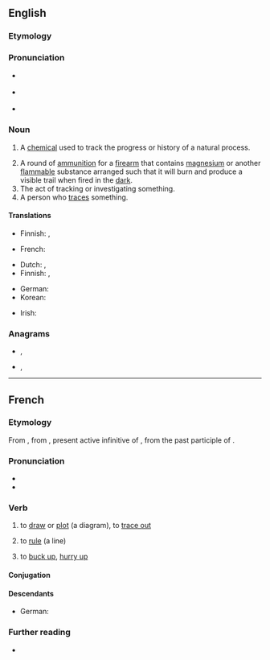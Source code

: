 {{also|Tracer|tračer}}
==English==

===Etymology===
{{suffix|trace|er|lang=en}}

===Pronunciation===
* {{a|UK}} {{IPA|/ˈtɹeɪsə(ɹ)/|[ˈtʃɹeɪsə(ɹ)]|lang=en}}
* {{a|US}} {{IPA|/ˈtɹeɪsɚ/|[ˈtʃɹeɪsɚ]|lang=en}}
* {{rhymes|eɪsə(r)|lang=en}}

===Noun===
{{en-noun}}

# {{lb|en|chemistry}} A [[chemical]] used to track the progress or history of a natural process.
# A round of [[ammunition]] for a [[firearm]] that contains [[magnesium]] or another [[flammable]] substance arranged such that it will burn and produce a visible trail when fired in the [[dark]].
# The act of tracking or investigating something.
# A person who [[trace]]s something.

====Translations====
{{trans-top|A chemical used to track the progress or history of a natural process}}
* Finnish: {{t|fi|markkeri}}, {{t|fi|merkkiaine}}
{{trans-mid}}
* French: {{t+|fr|marqueur|m}}
{{trans-bottom}}

{{trans-top|A piece of ammunition for a firearm that contains magnesium or another flammable substance}}
* Dutch: {{t|nl|tracer}}, {{t|nl|lichtspoormunitie}}
* Finnish: {{t|fi|valojuova-ammus}}, {{t|fi|valojuovaluoti}}
{{trans-mid}}
* German: {{t+|de|Leuchtspurmunition}}
* Korean: {{t+|ko|예광탄|sc=Kore}}
{{trans-bottom}}

{{trans-top|The act of tracking or investigating something}}
{{trans-mid}}
{{trans-bottom}}

{{trans-top|A person who traces something}}
* Irish: {{t|ga|rianaí|m}}
{{trans-mid}}
{{trans-bottom}}

===Anagrams===
* {{l|en|carter}}, {{l|en|Carter}}
* {{l|en|crater}}, {{l|en|Crater}}

----

==French==

===Etymology===
From {{inh|fr|fro|tracier}}, from {{inh|fr|VL.|*tractiāre}}, present active infinitive of {{m|la|*tractiō}}, from {{inh|fr|la|tractum}} the past participle of {{m|la|traho}}.

===Pronunciation===
* {{audio|Fr-tracer.ogg|audio|lang=fr}}
* {{IPA|/tʁa.se/|lang=fr}}

===Verb===
{{fr-verb}}

# {{lb|fr|transitive}} to [[draw]] or [[plot]] (a diagram), to [[trace out]]
# {{lb|fr|transitive}} to [[rule]] (a line)
# {{lb|fr|informal}} to [[buck up]], [[hurry up]]

====Conjugation====
{{fr-conj-auto}}

====Descendants====
* German: {{l|de|trassieren}}

===Further reading===
* {{R:TLFi}}